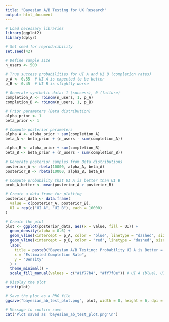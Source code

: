 ---
title: "Bayesian A/B Testing for UX Research"
output: html_document
---
```{r}
# Load necessary libraries
library(ggplot2)
library(dplyr)

# Set seed for reproducibility
set.seed(42)

# Define sample size
n_users <- 500

# True success probabilities for UI A and UI B (completion rates)
p_A <- 0.55  # UI A is expected to be better
p_B <- 0.45  # UI B is slightly worse

# Generate synthetic data: 1 (success), 0 (failure)
completion_A <- rbinom(n_users, 1, p_A)
completion_B <- rbinom(n_users, 1, p_B)

# Prior parameters (Beta distribution)
alpha_prior <- 1
beta_prior <- 1

# Compute posterior parameters
alpha_A <- alpha_prior + sum(completion_A)
beta_A <- beta_prior + (n_users - sum(completion_A))

alpha_B <- alpha_prior + sum(completion_B)
beta_B <- beta_prior + (n_users - sum(completion_B))

# Generate posterior samples from Beta distributions
posterior_A <- rbeta(10000, alpha_A, beta_A)
posterior_B <- rbeta(10000, alpha_B, beta_B)

# Compute probability that UI A is better than UI B
prob_A_better <- mean(posterior_A > posterior_B)

# Create a data frame for plotting
posterior_data <- data.frame(
  value = c(posterior_A, posterior_B),
  UI = rep(c("UI A", "UI B"), each = 10000)
)

# Create the plot
plot <- ggplot(posterior_data, aes(x = value, fill = UI)) +
  geom_density(alpha = 0.6) +
  geom_vline(xintercept = p_A, color = "blue", linetype = "dashed", size = 1.2, alpha = 0.7) +
  geom_vline(xintercept = p_B, color = "red", linetype = "dashed", size = 1.2, alpha = 0.7) +
  labs(
    title = paste0("Bayesian A/B Testing: Probability UI A is Better = ", round(prob_A_better * 100, 2), "%"),
    x = "Estimated Completion Rate",
    y = "Density"
  ) +
  theme_minimal() +
  scale_fill_manual(values = c("#1f77b4", "#ff7f0e")) # UI A (blue), UI B (orange)

# Display the plot
print(plot)

# Save the plot as a PNG file
ggsave("bayesian_ab_test_plot.png", plot, width = 8, height = 6, dpi = 300)

# Message to confirm save
cat("Plot saved as 'bayesian_ab_test_plot.png'\n")


```

